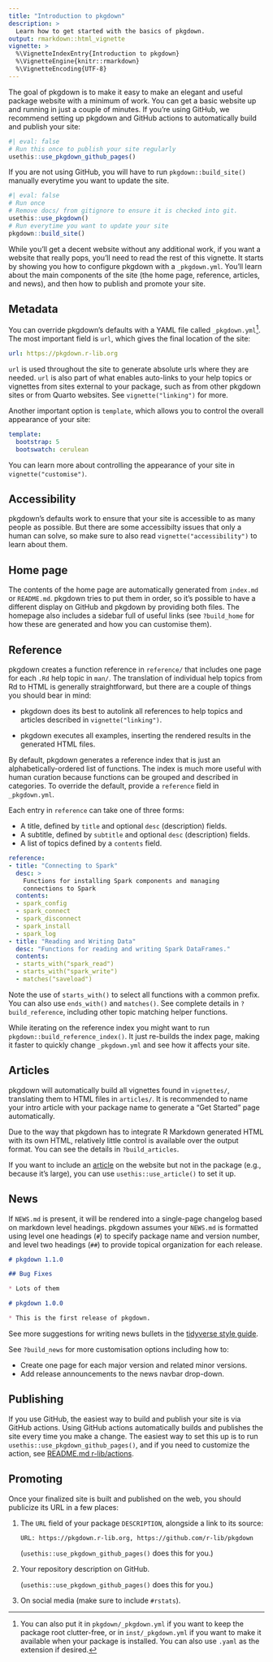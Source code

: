 ```yaml
---
title: "Introduction to pkgdown"
description: >
  Learn how to get started with the basics of pkgdown.
output: rmarkdown::html_vignette
vignette: >
  %\VignetteIndexEntry{Introduction to pkgdown}
  %\VignetteEngine{knitr::rmarkdown}
  %\VignetteEncoding{UTF-8}
---
```


The goal of pkgdown is to make it easy to make an elegant and useful package website with a minimum of work.
You can get a basic website up and running in just a couple of minutes. If you're using GitHub, we recommend setting up pkgdown and GitHub actions to automatically build and publish your site:

```r
#| eval: false
# Run this once to publish your site regularly
usethis::use_pkgdown_github_pages()
```

If you are not using GitHub, you will have to run `pkgdown::build_site()` manually everytime you want to update the site.

```r
#| eval: false
# Run once
# Remove docs/ from gitignore to ensure it is checked into git.
usethis::use_pkgdown()
# Run everytime you want to update your site
pkgdown::build_site()
```


While you'll get a decent website without any additional work, if you want a website that really pops, you'll need to read the rest of this vignette.
It starts by showing you how to configure pkgdown with a `_pkgdown.yml`.
You'll learn about the main components of the site (the home page, reference, articles, and news), and then how to publish and promote your site.

## Metadata

You can override pkgdown's defaults with a YAML file called `_pkgdown.yml`[^1].
The most important field is `url`, which gives the final location of the site:

[^1]: You can also put it in `pkgdown/_pkgdown.yml` if you want to keep the package root clutter-free, or in `inst/_pkgdown.yml` if you want to make it available when your package is installed. You can also use `.yaml` as the extension if desired.

``` yaml
url: https://pkgdown.r-lib.org
```

`url` is used throughout the site to generate absolute urls where they are needed.
`url` is also part of what enables auto-links to your help topics or vignettes from sites external to your package, such as from other pkgdown sites or from Quarto websites.
See `vignette("linking")` for more.

Another important option is `template`, which allows you to control the overall appearance of your site:

``` yaml
template:
  bootstrap: 5
  bootswatch: cerulean
```

You can learn more about controlling the appearance of your site in `vignette("customise")`.

## Accessibility

pkgdown's defaults work to ensure that your site is accessible to as many people as possible. But there are some accessibilty issues that only a human can solve, so make sure to also read `vignette("accessibility")` to learn about them.

## Home page

The contents of the home page are automatically generated from `index.md` or `README.md`.
pkgdown tries to put them in order, so it's possible to have a different display on GitHub and pkgdown by providing both files.
The homepage also includes a sidebar full of useful links (see `?build_home` for how these are generated and how you can customise them).

## Reference

pkgdown creates a function reference in `reference/` that includes one page for each `.Rd` help topic in `man/`.
The translation of individual help topics from Rd to HTML is generally straightforward, but there are a couple of things you should bear in mind:

-   pkgdown does its best to autolink all references to help topics and articles described in `vignette("linking")`.

-   pkgdown executes all examples, inserting the rendered results in the generated HTML files.

By default, pkgdown generates a reference index that is just an alphabetically-ordered list of functions.
The index is much more useful with human curation because functions can be grouped and described in categories.
To override the default, provide a `reference` field in `_pkgdown.yml`.

Each entry in `reference` can take one of three forms:

-   A title, defined by `title` and optional `desc` (description) fields.
-   A subtitle, defined by `subtitle` and optional `desc` (description) fields.
-   A list of topics defined by a `contents` field.

``` yaml
reference:
- title: "Connecting to Spark"
  desc: >
    Functions for installing Spark components and managing
    connections to Spark
  contents: 
  - spark_config
  - spark_connect
  - spark_disconnect
  - spark_install
  - spark_log
- title: "Reading and Writing Data"
  desc: "Functions for reading and writing Spark DataFrames."
  contents:
  - starts_with("spark_read")
  - starts_with("spark_write")
  - matches("saveload")
```

Note the use of `starts_with()` to select all functions with a common prefix.
You can also use `ends_with()` and `matches()`.
See complete details in `?build_reference`, including other topic matching helper functions.

While iterating on the reference index you might want to run `pkgdown::build_reference_index()`.
It just re-builds the index page, making it faster to quickly change `_pkgdown.yml` and see how it affects your site.

## Articles

pkgdown will automatically build all vignettes found in `vignettes/`, translating them to HTML files in `articles/`.
It is recommended to name your intro article with your package name to generate a "Get Started" page automatically.

Due to the way that pkgdown has to integrate R Markdown generated HTML with its own HTML, relatively little control is available over the output format.
You can see the details in `?build_articles`.

If you want to include an [article](https://r-pkgs.org/website.html#non-vignette-articles) on the website but not in the package (e.g., because it's large), you can use `usethis::use_article()` to set it up.

## News

If `NEWS.md` is present, it will be rendered into a single-page changelog based on markdown level headings.
pkgdown assumes your `NEWS.md` is formatted using level one headings (`#`) to specify package name and version number, and level two headings (`##`) to provide topical organization for each release.

``` markdown
# pkgdown 1.1.0

## Bug Fixes

* Lots of them

# pkgdown 1.0.0

* This is the first release of pkgdown.
```

See more suggestions for writing news bullets in the [tidyverse style guide](https://style.tidyverse.org/news.html).

See `?build_news` for more customisation options including how to:

-   Create one page for each major version and related minor versions.
-   Add release announcements to the news navbar drop-down.

## Publishing

If you use GitHub, the easiest way to build and publish your site is via GitHub actions.
Using GitHub actions automatically builds and publishes the site every time you make a change.
The easiest way to set this up is to run `usethis::use_pkgdown_github_pages()`, and if you need to customize the action, see [README.md r-lib/actions](https://github.com/r-lib/actions/tree/v2-branch/examples#build-pkgdown-site).

## Promoting

Once your finalized site is built and published on the web, you should publicize its URL in a few places:

1.  The `URL` field of your package `DESCRIPTION`, alongside a link to its source:

        URL: https://pkgdown.r-lib.org, https://github.com/r-lib/pkgdown

    (`usethis::use_pkgdown_github_pages()` does this for you.)

2.  Your repository description on GitHub.

    (`usethis::use_pkgdown_github_pages()` does this for you.)

3.  On social media (make sure to include `#rstats`).
